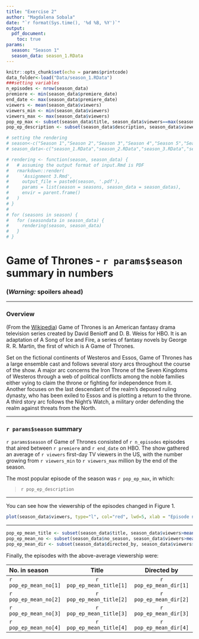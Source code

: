 ```yaml
---
title: "Exercise 2"
author: "Magdalena Sobala"
date: "`r format(Sys.time(), '%d %B, %Y')`"
output:
  pdf_document:
    toc: true
params:
  season: "Season 1"
  season_data: season_1.RData
---
```


```r
knitr::opts_chunk$set(echo = params$printcode)
data_folder<-load("Data/season_1.RData")
###setting variables
n_episodes <- nrow(season_data)
premiere <- min(season_data$premiere_date)
end_date <- max(season_data$premiere_date)
viewers <- mean(season_data$viewers)
viewers_min <- min(season_data$viewers)
viewers_max <- max(season_data$viewers)
pop_ep_max <- subset(season_data$title, season_data$viewers==max(season_data$viewers))
pop_ep_description <- subset(season_data$description, season_data$viewers==max(season_data$viewers))

# setting the rendering
# season<-c("Season 1","Season 2","Season 3","Season 4","Season 5","Season 6","Season 7","Season 8")
# season_data<-c("season_1.RData","season_2.RData","season_3.RData","season_4.RData","season_5.RData","season_6.RData","season_7.RData","season_8.RData")

```

```r

# rendering <- function(season, season_data) {
#   # assuming the output format of input.Rmd is PDF
#   rmarkdown::render(
#     'Assignment 3.Rmd',
#     output_file = paste0(season, '.pdf'),
#     params = list(season = seasons, season_data = season_datas),
#     envir = parent.frame()
#   )
# }
# 
# for (seasons in season) {
#   for (seasondata in season_data) {
#     rendering(season, season_data)
#   }
# }
```
# Game of Thrones - `r params$season` summary in numbers

### __(*Warning:* spoilers ahead)__

***

### Overview

(From the [Wikipedia](https://en.wikipedia.org/wiki/Game_of_Thrones#Premise)) Game of Thrones is an American fantasy drama television series created by David Benioff and D. B. Weiss for HBO. It is an adaptation of A Song of Ice and Fire, a series of fantasy novels by George R. R. Martin, the first of which is A Game of Thrones.

Set on the fictional continents of Westeros and Essos, Game of Thrones has a large ensemble cast and follows several story arcs throughout the course of the show. A major arc concerns the Iron Throne of the Seven Kingdoms of Westeros through a web of political conflicts among the noble families either vying to claim the throne or fighting for independence from it. Another focuses on the last descendant of the realm's deposed ruling dynasty, who has been exiled to Essos and is plotting a return to the throne. A third story arc follows the Night's Watch, a military order defending the realm against threats from the North.

***

### `r params$season` summary

`r params$season` of Game of Thrones consisted of `r n_episodes` episodes that aired between `r premiere` and `r end_date` on HBO. The show gathered an average of `r viewers` first-day TV viewers in the US, with the number growing from `r viewers_min` to `r viewers_max` million by the end of the season.

The most popular episode of the season was `r pop_ep_max`, in which:

> `r pop_ep_description`

***

You can see how the viewership of the episodes changed in Figure 1.

```r
plot(season_data$viewers, type="l", col="red", lwd=5, xlab = "Episode number", ylab = "1st day TV viewers in the US (millions)")
```

***
```r
pop_ep_mean_title <- subset(season_data$title, season_data$viewers>mean(season_data$viewers))
pop_ep_mean_no <- subset(season_data$no_season, season_data$viewers>mean(season_data$viewers))
pop_ep_mean_dir <- subset(season_data$directed_by, season_data$viewers>mean(season_data$viewers))
```
Finally, the episodes with the above-average viewership were:

| No. in season | Title  | Directed by  |
|:------        |:-----: |:------:      |
| `r pop_ep_mean_no[1]`             | `r pop_ep_mean_title[1]`  | `r pop_ep_mean_dir[1]`      |
| `r pop_ep_mean_no[2]`             | `r pop_ep_mean_title[2]`  | `r pop_ep_mean_dir[2]`      |
| `r pop_ep_mean_no[3]`             | `r pop_ep_mean_title[3]`  | `r pop_ep_mean_dir[3]`      |
| `r pop_ep_mean_no[4]`             | `r pop_ep_mean_title[4]`  | `r pop_ep_mean_dir[4]`      |
